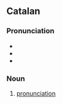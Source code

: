 ==Catalan==

===Pronunciation===
* {{ca-IPA}}
* {{audio|ca|LL-Q7026 (cat)-Unjoanqualsevol-pronunciació.wav|Audio}}
* {{rhymes|ca|o}}

===Noun===
{{ca-noun|f}}

# [[pronunciation]]